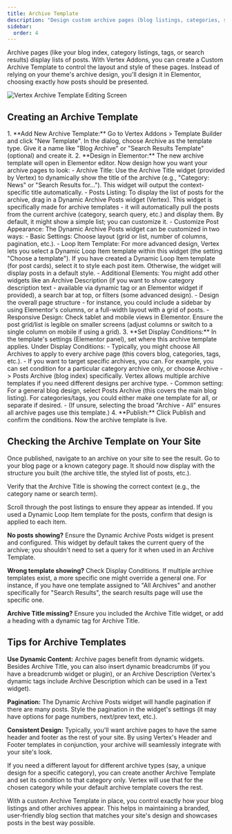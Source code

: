 ```yaml
---
title: Archive Template
description: "Design custom archive pages (blog listings, categories, search results) with Vertex's Archive Template feature."
sidebar:
  order: 4
---
```



Archive pages (like your blog index, category listings, tags, or search results) display lists of posts. With Vertex Addons, you can create a Custom Archive Template to control the layout and style of these pages. Instead of relying on your theme's archive design, you'll design it in Elementor, choosing exactly how posts should be presented.

![Vertex Archive Template Editing Screen](https://cdn.webilia.com/u/d/2025/08/vertex-archive-builder.png)

## Creating an Archive Template
<Steps>
1. **Add New Archive Template:** Go to Vertex Addons > Template Builder and click "New Template". In the dialog, choose Archive as the template type. Give it a name like "Blog Archive" or "Search Results Template" (optional) and create it.
2. **Design in Elementor:** The new archive template will open in Elementor editor. Now design how you want your archive pages to look:
   - Archive Title: Use the Archive Title widget (provided by Vertex) to dynamically show the title of the archive (e.g., "Category: News" or "Search Results for…"). This widget will output the context-specific title automatically.
   - Posts Listing: To display the list of posts for the archive, drag in a Dynamic Archive Posts widget (Vertex). This widget is specifically made for archive templates - it will automatically pull the posts from the current archive (category, search query, etc.) and display them. By default, it might show a simple list; you can customize it.
   - Customize Post Appearance: The Dynamic Archive Posts widget can be customized in two ways:
     - Basic Settings: Choose layout (grid or list, number of columns, pagination, etc.).
     - Loop Item Template: For more advanced design, Vertex lets you select a Dynamic Loop Item template within this widget (the setting "Choose a template"). If you have created a Dynamic Loop Item template (for post cards), select it to style each post item. Otherwise, the widget will display posts in a default style.
   - Additional Elements: You might add other widgets like an Archive Description (if you want to show category description text - available via dynamic tag or an Elementor widget if provided), a search bar at top, or filters (some advanced design).
   - Design the overall page structure - for instance, you could include a sidebar by using Elementor's columns, or a full-width layout with a grid of posts.
   - Responsive Design: Check tablet and mobile views in Elementor. Ensure the post grid/list is legible on smaller screens (adjust columns or switch to a single column on mobile if using a grid).
3. **Set Display Conditions:** In the template's settings (Elementor panel), set where this archive template applies. Under Display Conditions:
   - Typically, you might choose All Archives to apply to every archive page (this covers blog, categories, tags, etc.).
   - If you want to target specific archives, you can. For example, you can set condition for a particular category archive only, or choose Archive -> Posts Archive (blog index) specifically. Vertex allows multiple archive templates if you need different designs per archive type.
   - Common setting: For a general blog design, select Posts Archive (this covers the main blog listing). For categories/tags, you could either make one template for all, or separate if desired.
   - (If unsure, selecting the broad "Archive - All" ensures all archive pages use this template.)
4. **Publish:** Click Publish and confirm the conditions. Now the archive template is live.

</Steps>

## Checking the Archive Template on Your Site

Once published, navigate to an archive on your site to see the result. Go to your blog page or a known category page. It should now display with the structure you built (the archive title, the styled list of posts, etc.).

Verify that the Archive Title is showing the correct context (e.g., the category name or search term).

Scroll through the post listings to ensure they appear as intended. If you used a Dynamic Loop Item template for the posts, confirm that design is applied to each item.

**No posts showing?** Ensure the Dynamic Archive Posts widget is present and configured. This widget by default takes the current query of the archive; you shouldn't need to set a query for it when used in an Archive Template.

**Wrong template showing?** Check Display Conditions. If multiple archive templates exist, a more specific one might override a general one. For instance, if you have one template assigned to "All Archives" and another specifically for "Search Results", the search results page will use the specific one.

**Archive Title missing?** Ensure you included the Archive Title widget, or add a heading with a dynamic tag for Archive Title.

## Tips for Archive Templates

**Use Dynamic Content:** Archive pages benefit from dynamic widgets. Besides Archive Title, you can also insert dynamic breadcrumbs (if you have a breadcrumb widget or plugin), or an Archive Description (Vertex's dynamic tags include Archive Description which can be used in a Text widget).

**Pagination:** The Dynamic Archive Posts widget will handle pagination if there are many posts. Style the pagination in the widget's settings (it may have options for page numbers, next/prev text, etc.).

**Consistent Design:** Typically, you'll want archive pages to have the same header and footer as the rest of your site. By using Vertex's Header and Footer templates in conjunction, your archive will seamlessly integrate with your site's look.

<Aside type="note">If you need a different layout for different archive types (say, a unique design for a specific category), you can create another Archive Template and set its condition to that category only. Vertex will use that for the chosen category while your default archive template covers the rest.</Aside>

With a custom Archive Template in place, you control exactly how your blog listings and other archives appear. This helps in maintaining a branded, user-friendly blog section that matches your site's design and showcases posts in the best way possible.

